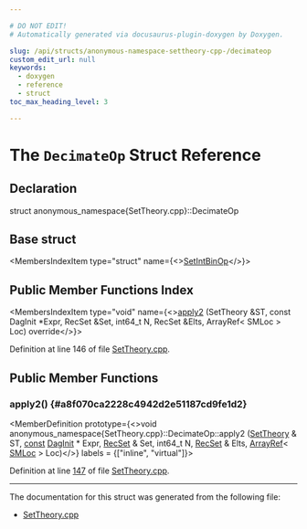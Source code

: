 ```yaml
---

# DO NOT EDIT!
# Automatically generated via docusaurus-plugin-doxygen by Doxygen.

slug: /api/structs/anonymous-namespace-settheory-cpp-/decimateop
custom_edit_url: null
keywords:
  - doxygen
  - reference
  - struct
toc_max_heading_level: 3

---
```





# The `DecimateOp` Struct Reference

<DoxygenPage pluginConfig={pluginConfig}>



## Declaration

<CodeBlock>struct anonymous_namespace{SetTheory.cpp}::DecimateOp</CodeBlock>

## Base struct

<MembersIndex>

<MembersIndexItem
  type="struct"
  name={<><a href="/docs/api/structs/anonymous-namespace-settheory-cpp-/setintbinop">SetIntBinOp</a></>}>
</MembersIndexItem>

</MembersIndex>

## Public Member Functions Index

<MembersIndex>

<MembersIndexItem
  type="void"
  name={<><a href="#a8f070ca2228c4942d2e51187cd9fe1d2">apply2</a> (SetTheory &amp;ST, const DagInit &#42;Expr, RecSet &amp;Set, int64&#95;t N, RecSet &amp;Elts, ArrayRef&lt; SMLoc &gt; Loc) override</>}>
</MembersIndexItem>

</MembersIndex>


Definition at line 146 of file <a href="/docs/api/files/lib/lib/tablegen/settheory-cpp">SetTheory.cpp</a>.

<SectionDefinition>

## Public Member Functions

### apply2() {#a8f070ca2228c4942d2e51187cd9fe1d2}

<MemberDefinition
  prototype={<>void anonymous&#95;namespace&#123;SetTheory.cpp&#125;::DecimateOp::apply2 (<a href="/docs/api/classes/llvm/settheory">SetTheory</a> &amp; ST, <a href="/docs/api/files/lib/lib/target/lib/target/aarch64/aarch64promoteconstant-cpp/#a90f8350fecae261c25be85d38b451bff">const</a> <a href="/docs/api/classes/llvm/daginit">DagInit</a> &#42; Expr, <a href="/docs/api/namespaces/anonymous-settheory-cpp-/#a7bb4cdf28f18d7ab5d42f0ab3f7e32f4">RecSet</a> &amp; Set, int64&#95;t N, <a href="/docs/api/namespaces/anonymous-settheory-cpp-/#a7bb4cdf28f18d7ab5d42f0ab3f7e32f4">RecSet</a> &amp; Elts, <a href="/docs/api/classes/llvm/arrayref">ArrayRef</a>&lt; <a href="/docs/api/classes/llvm/smloc">SMLoc</a> &gt; Loc)</>}
  labels = {["inline", "virtual"]}>

Definition at line <a href="/docs/api/files/lib/lib/tablegen/settheory-cpp/#l00147">147</a> of file <a href="/docs/api/files/lib/lib/tablegen/settheory-cpp">SetTheory.cpp</a>.
</MemberDefinition>

</SectionDefinition>

<hr/>

The documentation for this struct was generated from the following file:

<ul>
<li><a href="/docs/api/files/lib/lib/tablegen/settheory-cpp">SetTheory.cpp</a></li>
</ul>

</DoxygenPage>
